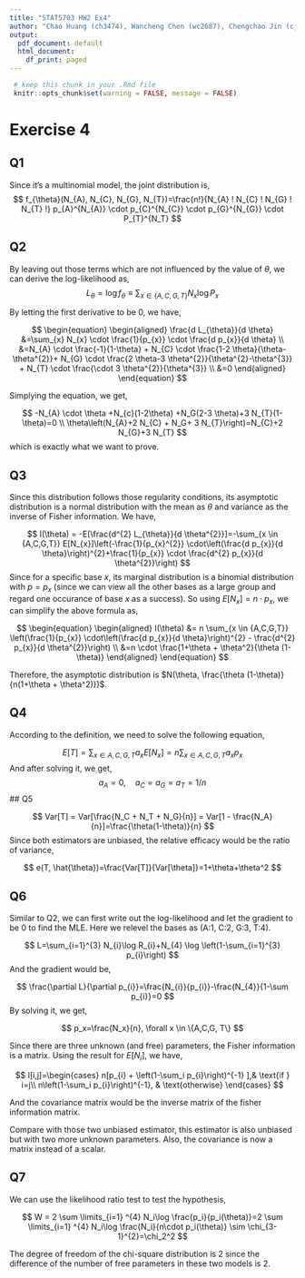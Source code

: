 ```yaml
---
title: "STAT5703 HW2 Ex4"
author: "Chao Huang (ch3474), Wancheng Chen (wc2687), Chengchao Jin (cj2628)"
output:
  pdf_document: default
  html_document:
    df_print: paged
---
```


```r
 # keep this chunk in your .Rmd file
 knitr::opts_chunk$set(warning = FALSE, message = FALSE)
```

# Exercise 4

## Q1

Since it's a multinomial model, the joint distribution is,
$$
f_{\theta}(N_{A}, N_{C}, N_{G}, N_{T})=\frac{n!}{N_{A} ! N_{C} ! N_{G} ! N_{T} !} p_{A}^{N_{A}} \cdot p_{C}^{N_{C}} \cdot p_{G}^{N_{G}} \cdot P_{T}^{N_T}
$$

## Q2

By leaving out those terms which are not influenced by the value of $\theta$, we can derive the log-likelihood as,
$$
L_{\theta}=\log f_{\theta} \equiv \sum_{x \in\{A, C, G, T\}} N_{x} \log P_{x}
$$

By letting the first derivative to be 0, we have, 

$$
\begin{equation}
\begin{aligned}
\frac{d L_{\theta}}{d \theta} &=\sum_{x} N_{x} \cdot \frac{1}{p_{x}} \cdot \frac{d p_{x}}{d \theta} \\
&=N_{A} \cdot \frac{-1}{1-\theta} + N_{C} \cdot \frac{1-2 \theta}{\theta-\theta^{2}}+ N_{G} \cdot \frac{2 \theta-3 \theta^{2}}{\theta^{2}-\theta^{3}} + N_{T} \cdot \frac{\cdot 3 \theta^{2}}{\theta^{3}} \\
&=0
\end{aligned}
\end{equation}
$$

Simplying the equation, we get,

$$
-N_{A} \cdot \theta +N_{c}(1-2\theta) +N_G(2-3 \theta)+3 N_{T}(1-\theta)=0 \\
\theta\left(N_{A}+2 N_{C} + N_G+ 3 N_{T}\right)=N_{C}+2 N_{G}+3 N_{T}
$$
which is exactly what we want to prove.

## Q3

Since this distribution follows those regularity conditions, its asymptotic distribution is a normal distribution with the mean as $\theta$ and variance as the inverse of Fisher information. We have,

$$
I(\theta) = -E[\frac{d^{2} L_{\theta}}{d \theta^{2}}]=-\sum_{x \in {A,C,G,T}} E[N_{x}]\left(-\frac{1}{p_{x}^{2}} \cdot\left(\frac{d p_{x}}{d \theta}\right)^{2}+\frac{1}{p_{x}} \cdot \frac{d^{2} p_{x}}{d \theta^{2}}\right)
$$
Since for a specific base $x$, its marginal distribution is a binomial distribution with $p=p_x$ (since we can view all the other bases as a large group and regard one occurance of base $x$ as a success). So using $E[N_x]=n\cdot p_x$, we can simplify the above formula as,

$$
\begin{equation}
\begin{aligned}
I(\theta) &= n \sum_{x \in {A,C,G,T}} \left(\frac{1}{p_{x}} \cdot\left(\frac{d p_{x}}{d \theta}\right)^{2} - \frac{d^{2} p_{x}}{d \theta^{2}}\right) \\
&=n \cdot \frac{1+\theta + \theta^2}{\theta (1-\theta)}
\end{aligned}
\end{equation}
$$

Therefore, the asymptotic distribution is $N(\theta, \frac{\theta (1-\theta)}{n(1+\theta + \theta^2)})$.

## Q4

According to the definition, we need to solve the following equation, 

$$
E[T]=\sum_{x \in {A,C,G,T}} a_x E[N_x] = n \sum_{x \in {A,C,G,T}} a_x p_x
$$
And after solving it, we get, 
$$
a_A = 0, \quad a_C=a_G=a_T=1/n
$$
## Q5

$$
Var[T] = Var[\frac{N_C + N_T + N_G}{n}] = Var[1 - \frac{N_A}{n}]=\frac{\theta(1-\theta)}{n}
$$
Since both estimators are unbiased, the relative efficacy would be the ratio of variance,

$$
e(T, \hat{\theta})=\frac{Var[T]}{Var[\theta]}=1+\theta+\theta^2
$$

## Q6

Similar to Q2, we can first write out the log-likelihood and let the gradient to be 0 to find the MLE. Here we relevel the bases as (A:1, C:2, G:3, T:4).

$$
L=\sum_{i=1}^{3} N_{i}\log R_{i}+N_{4} \log \left(1-\sum_{i=1}^{3} p_{i}\right)
$$
And the gradient would be,

$$
\frac{\partial L}{\partial p_{i}}=\frac{N_{i}}{p_{i}}-\frac{N_{4}}{1-\sum p_{i}}=0
$$
By solving it, we get, 

$$
p_x=\frac{N_x}{n}, \forall x \in \{A,C,G, T\}
$$

Since there are three unknown (and free) parameters, the Fisher information is a matrix. Using the result for $E[N_i]$, we have,

$$
I[i,j]=\begin{cases}
    n[p_{i} + \left(1-\sum_i p_{i}\right)^{-1} ],& \text{if } i=j\\
    n\left(1-\sum_i p_{i}\right)^{-1},             & \text{otherwise}
\end{cases}
$$

And the covariance matrix would be the inverse matrix of the fisher information matrix.

Compare with those two unbiased estimator, this estimator is also unbiased but with two more unknown parameters. Also, the covariance is now a matrix instead of a scalar.

## Q7

We can use the likelihood ratio test to test the hypothesis,

$$
W = 2 \sum \limits_{i=1} ^{4} N_i\log \frac{p_i}{p_i(\theta)}=2 \sum \limits_{i=1} ^{4} N_i\log \frac{N_i}{n\cdot p_i(\theta)} \sim \chi_{3-1}^{2}=\chi_2^2
$$

The degree of freedom of the chi-square distribution is 2 since the difference of the number of free parameters in these two models is 2.
